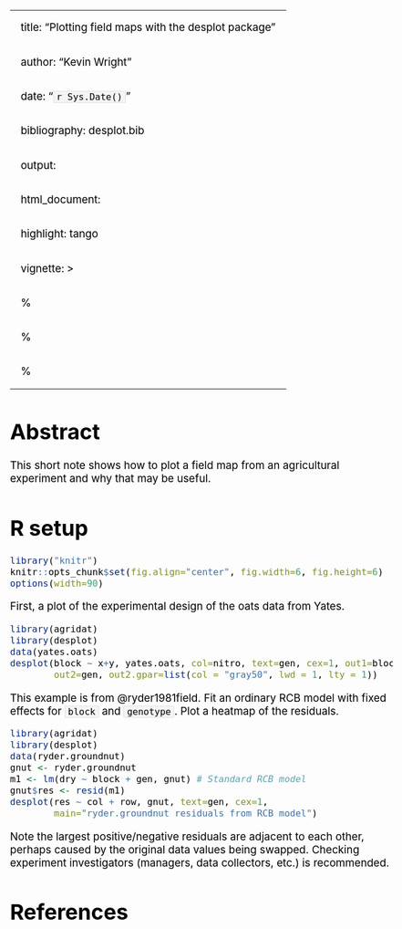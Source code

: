 
---
title: "Plotting field maps with the desplot package"
author: "Kevin Wright"
date: "`r Sys.Date()`"
bibliography: desplot.bib
output:
  html_document:
    highlight: tango
vignette: >
  % \VignetteIndexEntry{Plotting field maps with the desplot package}
  % \VignetteEncoding{UTF-8}
  % \VignetteEngine{knitr::rmarkdown}
---
<style type="text/css">
body, td { font-size: 14pt; color: #000; padding:1em; }
code, pre, #ws, #message { font-size: 12pt;
  color: #000; background-color: #f5f5f5; }
code {border: 1px solid #e0e0e0; padding: 0 5px;}
pre > code { border: 0; }
</style>

# Abstract

This short note shows how to plot a field map from an agricultural experiment
and why that may be useful.

# R setup

```r
library("knitr")
knitr::opts_chunk$set(fig.align="center", fig.width=6, fig.height=6)
options(width=90)
```

First, a plot of the experimental design of the oats data from Yates.
```r
library(agridat)
library(desplot)
data(yates.oats)
desplot(block ~ x+y, yates.oats, col=nitro, text=gen, cex=1, out1=block,
        out2=gen, out2.gpar=list(col = "gray50", lwd = 1, lty = 1))

```
This example is from @ryder1981field.  Fit an ordinary RCB model with fixed
effects for `block` and `genotype`.  Plot a heatmap of the residuals.
```r
library(agridat)
library(desplot)
data(ryder.groundnut)
gnut <- ryder.groundnut
m1 <- lm(dry ~ block + gen, gnut) # Standard RCB model
gnut$res <- resid(m1)
desplot(res ~ col + row, gnut, text=gen, cex=1,
        main="ryder.groundnut residuals from RCB model")
```
Note the largest positive/negative residuals are adjacent to each other,
perhaps caused by the original data values being swapped.  Checking experiment
investigators (managers, data collectors, etc.) is recommended.

# References
	
